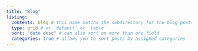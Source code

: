 ```yaml
---
title: "Blog"
listing: 
  contents: blog # this name matchs the subdirectory for the blog posts
  type: grid # or `default` or `table`
  sort: "date desc" # can also sort on more than one field
  categories: true # allows you to sort posts by assigned categories 
---
```

